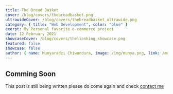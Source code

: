 ---
title: The Bread Basket
cover: /blog/covers/thebreadbasket.png
ultrawideCover: /blog/covers/thebreadbasket_ultrawide.png
category: { title: "Web Development", color: "blue" }
exerpt: My Personal favorite e-commerce project
date: 12 February 2021
showcaseCover: /blog/covers/thelionking_showcase.png
featured: false
showcase: false
author: { name: Munyaradzi Chiwundura, image: /img/munya.png, link: /munya }
---

## Comming Soon

This post is still being written please do come again and check
[contact me](https://therealmunya.vercel.app)
